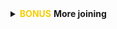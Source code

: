 
<details>
<summary class="btn_code_blue"> 
<span style="color: #f6cd00;"><i class="fas fa-star"></i>__BONUS__<i class="fas fa-star"></i></span> __More joining__</summary>

<div class="note" style="margin-top: -10px;">
<p>

### Star Wars characters {-}

**left_join()** is used to add columns to your table by pulling them from another table. Imagine you have the 2 Star Wars tables below. One table includes character names and heights; the second has names and homeworlds. Since both tables share a common name column, we can join the tables together using the name columns as the joining key. 

<style type="text/css"> 
.table {width: 30%;} 
</style>

<br>

<div style="float: left;">

`starwars_heights`
```{r, echo=F, warning=F, message=F}
library(dplyr)
library(knitr)

starwars_heights <- data_frame(starwars_name = c("Luke Skywalker", "C-3PO", "Darth Vader", "Leia Organa", "Greedo"), 
                               height = c(172, 167, 202, 150, 246))       

starwars_homeworlds <- data_frame(starwars_name = c("Luke Skywalker", "C-3PO", "Darth Vader", "Leia Organa", "Ayla Secura"), 
                                  homeworld = c("Tatooine", "Tatooine", "Tatooine", "Alderaan", "Ryloth"))


kable(starwars_heights)

```

</div>

<div style="float: left; margin-left: 15%;">

`starwars_homeworlds`
```{r, echo =F, warning=F, message=F}
kable(starwars_homeworlds)
```

</div>

<div style="clear: both;"> </div>

<br>

__Uh oh!__ There's no "Ayla Secura" in the height table and there's no "Greedo" in the homeworld table. Can we still join the tables? Run the code below to see what happens.

<br>

```{r, warning=F, message=F, results='hide', echo=T}
library(dplyr)
   
# Create new tables 
starwars_heights <- data_frame(starwars_name = c("Luke Skywalker", "C-3PO", "Darth Vader", "Leia Organa", "Greedo"), 
                               height = c(172, 167, 202, 150, 246))      

starwars_homeworlds <- data_frame(starwars_name = c("Luke Skywalker", "C-3PO", "Darth Vader", "Leia Organa", "Ayla Secura"), 
                                  homeworld = c("Tatooine", "Tatooine", "Tatooine", "Alderaan", "Ryloth"))

# Join the tables together by starwars_name
## Tell left_join which columns to use as the key with:  
##     by = c("key_left" = "key_right")
height_and_homeworld <- left_join(starwars_heights, starwars_homeworlds, 
                                  by = c("starwars_name" = "starwars_name"))

height_and_homeworld
```

<br>

```{r, echo = F}
kable(height_and_homeworld)
```

<br>

#### Did it work? {-}

When **left_join** adds the `homeworlds` column to the *starwars_heights* table it only adds a value for the characters when the tables have a matching character name. When R couldn't find "Greedo" in the homeworld table, the Star Wars character's homeworld was recorded as missing or _`NA`_.  

<br>



### Multiple records {-}

<div>
![](../images/c3po.png){style="width: 13%; float: left; margin-top: 12px; margin-right: 4px;"} ![](../images/c3po.png){style="width: 13%; float: left; margin-top: 12px; margin-right: 28px;"}
</div>

<br>

Now imagine the table `starwars_homeworld` has two records for C-3PO, each with a different homeworld listed.  

What will happen when you join the two tables?

<div style="clear: both;"> <br> </div>


<div style="float: left;">

`starwars_heights`

```{r, echo=F, warning=F, message=F}
library(knitr)

# Create height table 
starwars_heights <- data_frame(starwars_name = c("Luke Skywalker", "C-3PO", "Darth Vader", "Leia Organa", "Greedo"), 
                               height = c(172, 167, 202, 150, 246))
kable(starwars_heights)

```

</div>


<div style="float: left; margin-left: 15%;">

`starwars_homeworlds`

```{r, echo =F, warning=F, message=F}

kable(data_frame(starwars_name = c("Luke Skywalker", "C-3PO", "C-3PO", "Darth Vader", "Leia Organa", "Ayla Secura"), 
                                    homeworld = c("Tatooine", "Tatooine", "Tantive IV", "Tatooine", "Alderaan", "Ryloth")))
```

</div>

<div style="clear: both;"> </div>

<br>

When you run the code below you'll see that **left_join** is very thorough and adds each additional homeworld it finds for _C-3PO_ as a new row in the joined table. 

```{r, warning=F, message=F, results='hide'}
# Create new tables 
starwars_heights <- data_frame(starwars_name = c("Luke Skywalker", "C-3PO", "Darth Vader", "Leia Organa", "Greedo"), 
                               height  = c(172, 167, 202, 150, 173))


starwars_homeworlds <- data_frame(starwars_name = c("Luke Skywalker", "C-3PO", "C-3PO", "Darth Vader", "Leia Organa", "Ayla Secura"), 
                                  homeworld = c("Tatooine", "Tatooine", "Tantive IV", "Tatooine", "Alderaan", "Ryloth"))

# Join the tables together by Star Wars character name
height_and_homeworld <- left_join(starwars_heights, starwars_homeworlds)

# Check number of rows
nrow(height_and_homeworld)

height_and_homeworld
```

<br>

```{r, echo = F}
kable(height_and_homeworld)
```

<br>

<div class="blockquote">
This results in a table with one extra row than we started with in our heights table. So growing table sizes are a sign of duplicate records when using **left_join()**. 

In practice, when you see this you'll want to investigate why one of your tables has duplicate entries, especially if the observation for the two rows is different, as it was for _C-3PO's_ homeword. 

Are there really two different Star Wars characters named _C-3PO_, or maybe someone made two different guesses about the droid's homeworld, or maybe the data simply has a mistake. 

</div>

</p></div>
</details>

<style type="text/css"> 
.table {width: auto;} 
</style>

<br>
